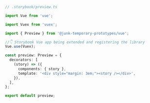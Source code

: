 ```ts
// .storybook/preview.ts

import Vue from 'vue';

import Vuex from 'vuex';

import { Preview } from '@junk-temporary-prototypes/vue';

//👇 Storybook Vue app being extended and registering the library
Vue.use(Vuex);

const preview: Preview = {
  decorators: [
    (story) => ({
      components: { story },
      template: '<div style="margin: 3em;"><story /></div>',
    }),
  ],
};

export default preview;
```
